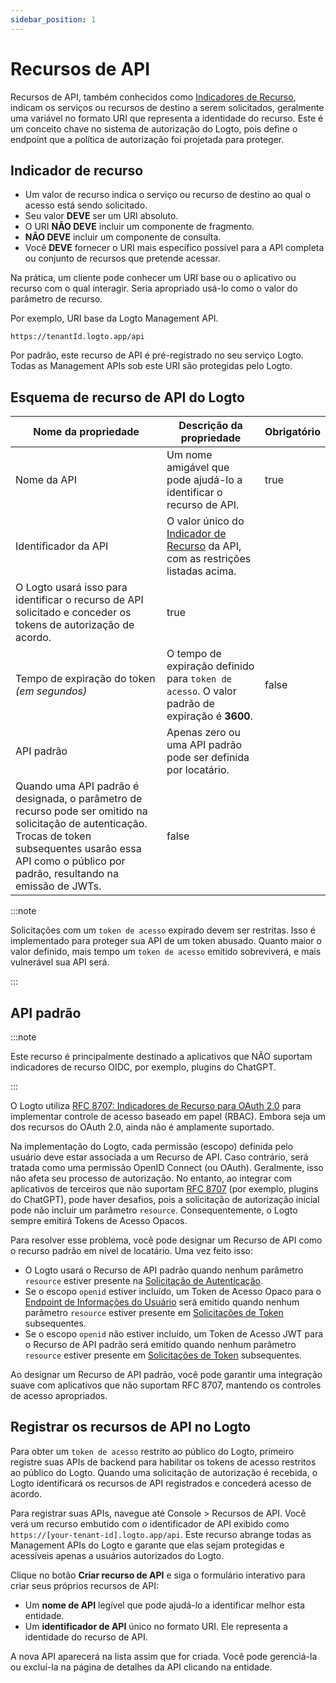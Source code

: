 ```yaml
---
sidebar_position: 1
---
```


# Recursos de API

Recursos de API, também conhecidos como [Indicadores de Recurso](https://www.rfc-editor.org/rfc/rfc8707.html), indicam os serviços ou recursos de destino a serem solicitados, geralmente uma variável no formato URI que representa a identidade do recurso. Este é um conceito chave no sistema de autorização do Logto, pois define o endpoint que a política de autorização foi projetada para proteger.

## Indicador de recurso

- Um valor de recurso indica o serviço ou recurso de destino ao qual o acesso está sendo solicitado.
- Seu valor **DEVE** ser um URI absoluto.
- O URI **NÃO DEVE** incluir um componente de fragmento.
- **NÃO DEVE** incluir um componente de consulta.
- Você **DEVE** fornecer o URI mais específico possível para a API completa ou conjunto de recursos que pretende acessar.

Na prática, um cliente pode conhecer um URI base ou o aplicativo ou recurso com o qual interagir. Seria apropriado usá-lo como o valor do parâmetro de recurso.

Por exemplo, URI base da Logto Management API.

```
https://tenantId.logto.app/api
```

Por padrão, este recurso de API é pré-registrado no seu serviço Logto. Todas as Management APIs sob este URI são protegidas pelo Logto.

## Esquema de recurso de API do Logto

| **Nome da propriedade**                                                                                                                                                                                           | **Descrição da propriedade**                                                                                                   | **Obrigatório** |
| ----------------------------------------------------------------------------------------------------------------------------------------------------------------------------------------------------------------- | ------------------------------------------------------------------------------------------------------------------------------ | --------------- |
| Nome da API                                                                                                                                                                                                       | Um nome amigável que pode ajudá-lo a identificar o recurso de API.                                                             | true            |
| Identificador da API                                                                                                                                                                                              | O valor único do [Indicador de Recurso](https://www.rfc-editor.org/rfc/rfc8707.html) da API, com as restrições listadas acima. |
| O Logto usará isso para identificar o recurso de API solicitado e conceder os tokens de autorização de acordo.                                                                                                    | true                                                                                                                           |
| Tempo de expiração do token _(em segundos)_                                                                                                                                                                       | O tempo de expiração definido para `token de acesso`. O valor padrão de expiração é **3600**.                                  | false           |
| API padrão                                                                                                                                                                                                        | Apenas zero ou uma API padrão pode ser definida por locatário.                                                                 |
| Quando uma API padrão é designada, o parâmetro de recurso pode ser omitido na solicitação de autenticação. Trocas de token subsequentes usarão essa API como o público por padrão, resultando na emissão de JWTs. | false                                                                                                                          |

:::note

Solicitações com um `token de acesso` expirado devem ser restritas. Isso é implementado para proteger sua API de um token abusado. Quanto maior o valor definido, mais tempo um `token de acesso` emitido sobreviverá, e mais vulnerável sua API será.

:::

## API padrão

:::note

Este recurso é principalmente destinado a aplicativos que NÃO suportam indicadores de recurso OIDC, por exemplo, plugins do ChatGPT.

:::

O Logto utiliza [RFC 8707: Indicadores de Recurso para OAuth 2.0](https://www.rfc-editor.org/rfc/rfc8707) para implementar controle de acesso baseado em papel (RBAC). Embora seja um dos recursos do OAuth 2.0, ainda não é amplamente suportado.

Na implementação do Logto, cada permissão (escopo) definida pelo usuário deve estar associada a um Recurso de API. Caso contrário, será tratada como uma permissão OpenID Connect (ou OAuth). Geralmente, isso não afeta seu processo de autorização. No entanto, ao integrar com aplicativos de terceiros que não suportam [RFC 8707](https://www.rfc-editor.org/rfc/rfc8707.html) (por exemplo, plugins do ChatGPT), pode haver desafios, pois a solicitação de autorização inicial pode não incluir um parâmetro `resource`. Consequentemente, o Logto sempre emitirá Tokens de Acesso Opacos.

Para resolver esse problema, você pode designar um Recurso de API como o recurso padrão em nível de locatário. Uma vez feito isso:

- O Logto usará o Recurso de API padrão quando nenhum parâmetro `resource` estiver presente na [Solicitação de Autenticação](https://openid.net/specs/openid-connect-core-1_0.html#AuthRequest).
- Se o escopo `openid` estiver incluído, um Token de Acesso Opaco para o [Endpoint de Informações do Usuário](https://openid.net/specs/openid-connect-core-1_0.html#UserInfo) será emitido quando nenhum parâmetro `resource` estiver presente em [Solicitações de Token](https://openid.net/specs/openid-connect-core-1_0.html#TokenRequest) subsequentes.
- Se o escopo `openid` não estiver incluído, um Token de Acesso JWT para o Recurso de API padrão será emitido quando nenhum parâmetro `resource` estiver presente em [Solicitações de Token](https://openid.net/specs/openid-connect-core-1_0.html#TokenRequest) subsequentes.

Ao designar um Recurso de API padrão, você pode garantir uma integração suave com aplicativos que não suportam RFC 8707, mantendo os controles de acesso apropriados.

## Registrar os recursos de API no Logto

Para obter um `token de acesso` restrito ao público do Logto, primeiro registre suas APIs de backend para habilitar os tokens de acesso restritos ao público do Logto. Quando uma solicitação de autorização é recebida, o Logto identificará os recursos de API registrados e concederá acesso de acordo.

Para registrar suas APIs, navegue até <CloudLink to="/api-resources">Console > Recursos de API</CloudLink>. Você verá um recurso embutido com o identificador de API exibido como `https://[your-tenant-id].logto.app/api`. Este recurso abrange todas as Management APIs do Logto e garante que elas sejam protegidas e acessíveis apenas a usuários autorizados do Logto.

Clique no botão **Criar recurso de API** e siga o formulário interativo para criar seus próprios recursos de API:

- Um **nome de API** legível que pode ajudá-lo a identificar melhor esta entidade.
- Um **identificador de API** único no formato URI. Ele representa a identidade do recurso de API.

A nova API aparecerá na lista assim que for criada. Você pode gerenciá-la ou excluí-la na página de detalhes da API clicando na entidade.
